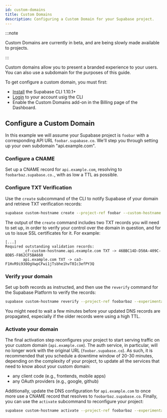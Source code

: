 ```yaml
---
id: custom-domains
title: Custom Domains
description: Configuring a Custom Domain for your Supabase project.
---
```



:::note

Custom Domains are currently in beta, and are being slowly made available to projects.

:::

Custom domains allow you to present a branded experience to your users. You can also use a subdomain for the purposes of this guide.

To get configure a custom domain, you must first:

- [Install](/docs/guides/cli) the Supabase CLI 1.10.1+
- [Login](/docs/guides/cli/local-development#log-in-to-the-supabase-cli) to your account usig the CLI
- Enable the Custom Domains add-on in the Billing page of the Dashboard.

## Configure a Custom Domain

In this example we will assume your Supabase project is `foobar` with a corresponding API URL `foobar.supabase.co`. We'll step you through setting up your own subdomain "api.example.com".

### Configure a CNAME

Set up a CNAME record for `api.example.com`, resolving to `foobarbaz.supabase.co.`, with as low a TTL as possible.

### Configure TXT Verification

Use the `create` subcommand of the CLI to notify Supabase of your domain and retrieve TXT verification records:

```bash
supabase custom-hostname create --project-ref foobar --custom-hostname api.example.com --experimental
```

The output of the `create` command includes two TXT records you will need to set up, in order to verify your control over the domain in question,
and for us to issue SSL certificates for it. For example:

```
[...]
Required outstanding validation records:
        _cf-custom-hostname.api.example.com TXT -> 46BBC14D-D50A-409C-8DB5-F862CF5BA660
        api.example.com TXT -> ca3-F1HvR9i938OgVwpCFwi1jTsbhe1hvT0Ic3efPY3Q
```

### Verify your domain

Set up both records as instructed, and then use the `reverify` command for the Supabase Platform to verify the records:

```bash
supabase custom-hostname reverify --project-ref foobarbaz --experimental
```

You might need to wait a few minutes before your updated DNS records are propagated, especially if the older records were using a high TTL.

### Activate your domain

The final activation step reconfigures your project to start serving traffic on your custom domain (`api.example.com`).
The auth service, in particular, will no longer work with the original URL (`foobar.supabase.co`).
As such, it is recommended that you schedule a downtime window of 20-30 minutes, depending on the complexity of your project, to update all the services that need to know about your custom domain:

- any client code (e.g., frontends, mobile apps)
- any OAuth providers (e.g., google, github)

Additionally, update the DNS configuration for `api.example.com` to once more use a CNAME record that resolves to `foobarbaz.supabase.co`.
Finally, you can use the `activate` subcommand to reconfigure your project:

```bash
supabase custom-hostname activate --project-ref foobarbaz --experimental
```
